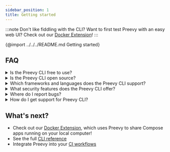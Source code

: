 ```yaml
---
sidebar_position: 1
title: Getting started
---
```


:::note Don't like fiddling with the CLI? Want to first test Preevy with an easy web UI? Check out our [Docker Extension](/docker-extension)!
:::

{@import ../../../README.md Getting started}

## FAQ

<details>
  <summary>Is the Preevy CLI free to use?</summary>

  Yes, the Preevy CLI is free to use.
</details>

<details>
  <summary> Is the Preevy CLI open source?</summary>

  Yes, the Preevy CLI is open source. You can find the source code on [Github](https://github.com/livecycle-io/preevy).
</details>

<details>
  <summary>Which frameworks and languages does the Preevy CLI support?</summary>

  The Preevy CLI is language and framework agnostic. It works with anything that runs in a Docker container.
</details>

<details>
  <summary>What security features does the Preevy CLI offer?</summary>

  The Preevy CLI uses a secure [SSH tunnel](https://livecycle.io/blogs/preevy-proxy-service-2/) to expose your local development environment using Livecycle's tunnel server, which is only accessible using HTTPS.

  You can enable private URLs to restrict access to your environment.
</details>

<details>
  <summary>Where do I report bugs?</summary>

  You can report bugs on [Github](https://github.com/livecycle-io/preevy/issues). Or you can join the [Livecycle Community](https://community.livecycle.io/) on Slack and report bugs there.
</details>

<details>
  <summary>How do I get support for Preevy CLI?</summary>

  Join the <a href="https://community.livecycle.io" target="_blank">Livecycle Community</a> on Slack to get support for Preevy CLI.
</details>

## What's next?

- Check out our [Docker Extension](/docker-extension), which uses Preevy to share Compose apps running on your local computer!
- See the full [CLI reference](/cli-reference)
- Integrate Preevy into your [CI workflows](/ci)
